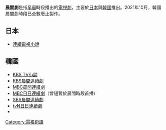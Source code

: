 '''晨間劇'''是指[[早晨|早晨]]時段播出的[[電視劇|電視劇]]，主要於[[日本|日本]]與[[韓國|韓國]]推出。2021年10月，韓國晨間劇時段已全數廢止製作。

== 日本 ==
*[[連續電視小說|連續電視小說]]

== 韓國 ==
*[[KBS_TV小說|KBS TV小說]]
*[[KBS晨間連續劇|KBS晨間連續劇]]
*[[MBC晨間連續劇|MBC晨間連續劇]]
*[[MBC日日連續劇|MBC日日連續劇]]（曾短暫於晨間時段首播）
*[[SBS晨間連續劇|SBS晨間連續劇]]
*[[tvN日日連續劇|tvN日日連續劇]]
*{{link-ko|JTBC晨間連續劇|JTBC 아침드라마}}

{{Disambig|C晨|cat=三字作品消歧义}}
[[Category:電視術語|Category:電視術語]]